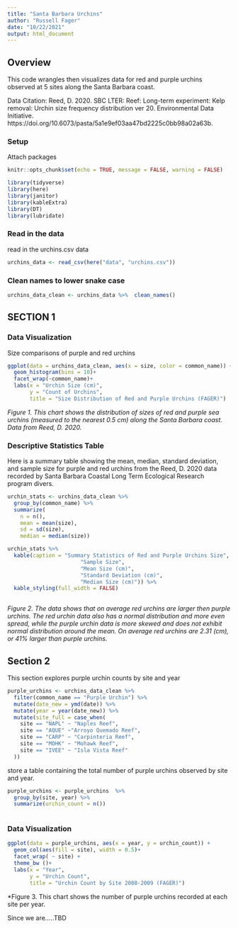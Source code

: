 ```yaml
---
title: "Santa Barbara Urchins"
author: "Russell Fager"
date: "10/22/2021"
output: html_document
---
```


## Overview

This code wrangles then visualizes data for red and purple urchins observed at 5 sites along the Santa Barbara coast.

Data Citation: Reed, D. 2020. SBC LTER: Reef: Long-term experiment: Kelp removal: Urchin size frequency distribution ver 20. Environmental Data Initiative. https://doi.org/10.6073/pasta/5a1e9ef03aa47bd2225c0bb98a02a63b. 


### Setup

Attach packages

```r
knitr::opts_chunk$set(echo = TRUE, message = FALSE, warning = FALSE)

library(tidyverse)
library(here)
library(janitor)
library(kableExtra)
library(DT)
library(lubridate)

```
### Read in the data

read in the urchins.csv data

```r
urchins_data <- read_csv(here("data", "urchins.csv"))
```
### Clean names to lower snake case

```r
urchins_data_clean <- urchins_data %>%  clean_names()
```

## SECTION 1

### Data Visualization

Size comparisons of purple and red urchins

```r
ggplot(data = urchins_data_clean, aes(x = size, color = common_name)) +
  geom_histogram(bins = 10)+
  facet_wrap(~common_name)+
  labs(x = "Urchin Size (cm)", 
       y = "Count of Urchins",
       title = "Size Distribution of Red and Purple Urchins (FAGER)")
```

*Figure 1. This chart shows the distribution of sizes of red and purple sea urchins (measured to the nearest 0.5 cm) along the Santa Barbara coast. Data from Reed, D. 2020.*

### Descriptive Statistics Table

Here is a summary table showing the mean, median, standard deviation, and sample size for purple and red urchins from the Reed, D. 2020 data recorded by Santa Barbara Coastal Long Term Ecological Research program divers.

```r
urchin_stats <- urchins_data_clean %>% 
  group_by(common_name) %>% 
  summarize(
    n = n(),
    mean = mean(size),
    sd = sd(size),
    median = median(size))
```


```r
urchin_stats %>% 
  kable(caption = "Summary Statistics of Red and Purple Urchins Size", digits = 2, col.names = c("species",
                       "Sample Size",
                       "Mean Size (cm)",
                       "Standard Deviation (cm)",
                       "Median Size (cm)")) %>% 
  kable_styling(full_width = FALSE)
    
```
*Figure 2. The data shows that on average red urchins are larger then purple urchins. The red urchin data also has a normal distribution and more even spread, while the purple urchin data is more skewed and does not exhibit normal distribution around the mean. On average red urchins are 2.31 (cm), or 41% larger than purple urchins.*

## Section 2

This section explores purple urchin counts by site and year

```r
purple_urchins <- urchins_data_clean %>% 
  filter(common_name == "Purple Urchin") %>% 
  mutate(date_new = ymd(date)) %>% 
  mutate(year = year(date_new)) %>% 
  mutate(site_full = case_when(
    site == "NAPL" ~ "Naples Reef", 
    site == "AQUE" ~"Arroyo Quemado Reef",
    site == "CARP" ~ "Carpinteria Reef",
    site == "MOHK" ~ "Mohawk Reef",
    site == "IVEE" ~ "Isla Vista Reef"
  ))
```

store a table containing the total number of purple urchins observed by site and year.
```r
purple_urchins <- purple_urchins  %>% 
  group_by(site, year) %>% 
  summarize(urchin_count = n())
  
```

### Data Visualization

```r
ggplot(data = purple_urchins, aes(x = year, y = urchin_count)) +
  geom_col(aes(fill = site), width = 0.5)+
  facet_wrap( ~ site) +
  theme_bw ()+
  labs(x = "Year", 
       y = "Urchin Count",
       title = "Urchin Count by Site 2008-2009 (FAGER)")
```
*Figure 3. This chart shows the number of purple urchins recorded at each site per year.

Since we are.....TBD


